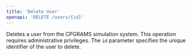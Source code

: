 ```yaml
---
title: 'Delete User'
openapi: 'DELETE /users/{id}'
---
```


Deletes a user from the CPGRAMS simulation system. This operation requires administrative privileges. The `id` parameter specifies the unique identifier of the user to delete.
